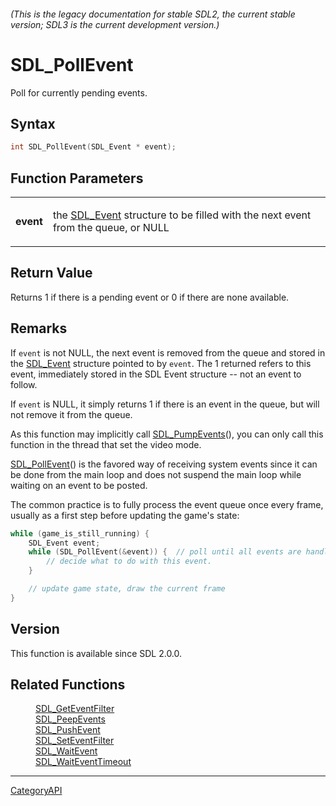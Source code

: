 ====== (This is the legacy documentation for stable SDL2, the current stable version; SDL3 is the current development version.) ======
= SDL_PollEvent =

Poll for currently pending events.

== Syntax ==

<syntaxhighlight lang='c'>
int SDL_PollEvent(SDL_Event * event);
</syntaxhighlight>

== Function Parameters ==

{|
|'''event'''
|the [[SDL_Event]] structure to be filled with the next event from the queue, or NULL
|}

== Return Value ==

Returns 1 if there is a pending event or 0 if there are none available.

== Remarks ==

If <code>event</code> is not NULL, the next event is removed from the queue
and stored in the [[SDL_Event]] structure pointed to by <code>event</code>.
The 1 returned refers to this event, immediately stored in the SDL Event
structure -- not an event to follow.

If <code>event</code> is NULL, it simply returns 1 if there is an event in
the queue, but will not remove it from the queue.

As this function may implicitly call [[SDL_PumpEvents]](), you can only
call this function in the thread that set the video mode.

[[SDL_PollEvent]]() is the favored way of receiving system events since it
can be done from the main loop and does not suspend the main loop while
waiting on an event to be posted.

The common practice is to fully process the event queue once every frame,
usually as a first step before updating the game's state:

<syntaxhighlight lang='c'>
while (game_is_still_running) {
    SDL_Event event;
    while (SDL_PollEvent(&event)) {  // poll until all events are handled!
        // decide what to do with this event.
    }

    // update game state, draw the current frame
}
</syntaxhighlight>

== Version ==

This function is available since SDL 2.0.0.

== Related Functions ==

:[[SDL_GetEventFilter]]
:[[SDL_PeepEvents]]
:[[SDL_PushEvent]]
:[[SDL_SetEventFilter]]
:[[SDL_WaitEvent]]
:[[SDL_WaitEventTimeout]]

----
[[CategoryAPI]]


